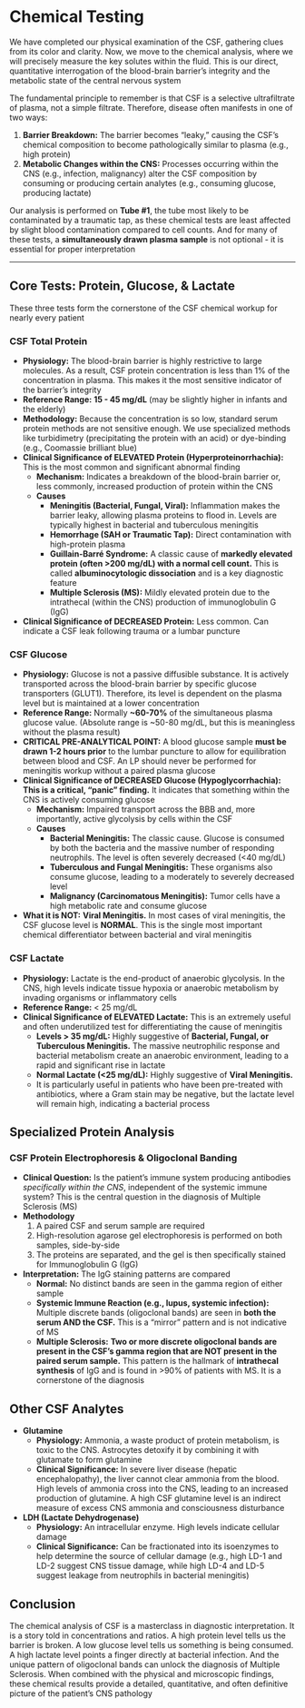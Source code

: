 # Chemical Testing {-}

We have completed our physical examination of the CSF, gathering clues from its color and clarity. Now, we move to the chemical analysis, where we will precisely measure the key solutes within the fluid. This is our direct, quantitative interrogation of the blood-brain barrier's integrity and the metabolic state of the central nervous system

The fundamental principle to remember is that CSF is a selective ultrafiltrate of plasma, not a simple filtrate. Therefore, disease often manifests in one of two ways:

1.  **Barrier Breakdown:** The barrier becomes "leaky," causing the CSF's chemical composition to become pathologically similar to plasma (e.g., high protein)
2.  **Metabolic Changes within the CNS:** Processes occurring within the CNS (e.g., infection, malignancy) alter the CSF composition by consuming or producing certain analytes (e.g., consuming glucose, producing lactate)

Our analysis is performed on **Tube #1**, the tube most likely to be contaminated by a traumatic tap, as these chemical tests are least affected by slight blood contamination compared to cell counts. And for many of these tests, a **simultaneously drawn plasma sample** is not optional - it is essential for proper interpretation

---

## **Core Tests: Protein, Glucose, & Lactate** {-}

These three tests form the cornerstone of the CSF chemical workup for nearly every patient

### **CSF Total Protein** {-}

*   **Physiology:** The blood-brain barrier is highly restrictive to large molecules. As a result, CSF protein concentration is less than 1% of the concentration in plasma. This makes it the most sensitive indicator of the barrier's integrity
*   **Reference Range:** **15 - 45 mg/dL** (may be slightly higher in infants and the elderly)
*   **Methodology:** Because the concentration is so low, standard serum protein methods are not sensitive enough. We use specialized methods like turbidimetry (precipitating the protein with an acid) or dye-binding (e.g., Coomassie brilliant blue)
*   **Clinical Significance of ELEVATED Protein (Hyperproteinorrhachia):** This is the most common and significant abnormal finding
    *   **Mechanism:** Indicates a breakdown of the blood-brain barrier or, less commonly, increased production of protein within the CNS
    *   **Causes**
        *   **Meningitis (Bacterial, Fungal, Viral):** Inflammation makes the barrier leaky, allowing plasma proteins to flood in. Levels are typically highest in bacterial and tuberculous meningitis
        *   **Hemorrhage (SAH or Traumatic Tap):** Direct contamination with high-protein plasma
        *   **Guillain-Barré Syndrome:** A classic cause of **markedly elevated protein (often >200 mg/dL) with a normal cell count.** This is called **albuminocytologic dissociation** and is a key diagnostic feature
        *   **Multiple Sclerosis (MS):** Mildly elevated protein due to the intrathecal (within the CNS) production of immunoglobulin G (IgG)
*   **Clinical Significance of DECREASED Protein:** Less common. Can indicate a CSF leak following trauma or a lumbar puncture

### **CSF Glucose** {-}

*   **Physiology:** Glucose is not a passive diffusible substance. It is actively transported across the blood-brain barrier by specific glucose transporters (GLUT1). Therefore, its level is dependent on the plasma level but is maintained at a lower concentration
*   **Reference Range:** Normally **~60-70%** of the simultaneous plasma glucose value. (Absolute range is ~50-80 mg/dL, but this is meaningless without the plasma result)
*   **CRITICAL PRE-ANALYTICAL POINT:** A blood glucose sample **must be drawn 1-2 hours prior** to the lumbar puncture to allow for equilibration between blood and CSF. An LP should never be performed for meningitis workup without a paired plasma glucose
*   **Clinical Significance of DECREASED Glucose (Hypoglycorrhachia):** **This is a critical, "panic" finding.** It indicates that something within the CNS is actively consuming glucose
    *   **Mechanism:** Impaired transport across the BBB and, more importantly, active glycolysis by cells within the CSF
    *   **Causes**
        *   **Bacterial Meningitis:** The classic cause. Glucose is consumed by both the bacteria and the massive number of responding neutrophils. The level is often severely decreased (<40 mg/dL)
        *   **Tuberculous and Fungal Meningitis:** These organisms also consume glucose, leading to a moderately to severely decreased level
        *   **Malignancy (Carcinomatous Meningitis):** Tumor cells have a high metabolic rate and consume glucose
*   **What it is NOT:** **Viral Meningitis.** In most cases of viral meningitis, the CSF glucose level is **NORMAL**. This is the single most important chemical differentiator between bacterial and viral meningitis

### **CSF Lactate** {-}

*   **Physiology:** Lactate is the end-product of anaerobic glycolysis. In the CNS, high levels indicate tissue hypoxia or anaerobic metabolism by invading organisms or inflammatory cells
*   **Reference Range:** < 25 mg/dL
*   **Clinical Significance of ELEVATED Lactate:** This is an extremely useful and often underutilized test for differentiating the cause of meningitis
    *   **Levels > 35 mg/dL:** Highly suggestive of **Bacterial, Fungal, or Tuberculous Meningitis.** The massive neutrophilic response and bacterial metabolism create an anaerobic environment, leading to a rapid and significant rise in lactate
    *   **Normal Lactate (<25 mg/dL):** Highly suggestive of **Viral Meningitis.**
    *   It is particularly useful in patients who have been pre-treated with antibiotics, where a Gram stain may be negative, but the lactate level will remain high, indicating a bacterial process

## **Specialized Protein Analysis** {-}

### **CSF Protein Electrophoresis & Oligoclonal Banding** {-}

*   **Clinical Question:** Is the patient's immune system producing antibodies *specifically within the CNS*, independent of the systemic immune system? This is the central question in the diagnosis of Multiple Sclerosis (MS)
*   **Methodology**
    1.  A paired CSF and serum sample are required
    2.  High-resolution agarose gel electrophoresis is performed on both samples, side-by-side
    3.  The proteins are separated, and the gel is then specifically stained for Immunoglobulin G (IgG)
*   **Interpretation:** The IgG staining patterns are compared
    *   **Normal:** No distinct bands are seen in the gamma region of either sample
    *   **Systemic Immune Reaction (e.g., lupus, systemic infection):** Multiple discrete bands (oligoclonal bands) are seen in **both the serum AND the CSF.** This is a "mirror" pattern and is not indicative of MS
    *   **Multiple Sclerosis:** **Two or more discrete oligoclonal bands are present in the CSF's gamma region that are NOT present in the paired serum sample.** This pattern is the hallmark of **intrathecal synthesis** of IgG and is found in >90% of patients with MS. It is a cornerstone of the diagnosis

## **Other CSF Analytes** {-}

*   **Glutamine**
    *   **Physiology:** Ammonia, a waste product of protein metabolism, is toxic to the CNS. Astrocytes detoxify it by combining it with glutamate to form glutamine
    *   **Clinical Significance:** In severe liver disease (hepatic encephalopathy), the liver cannot clear ammonia from the blood. High levels of ammonia cross into the CNS, leading to an increased production of glutamine. A high CSF glutamine level is an indirect measure of excess CNS ammonia and consciousness disturbance
*   **LDH (Lactate Dehydrogenase)**
    *   **Physiology:** An intracellular enzyme. High levels indicate cellular damage
    *   **Clinical Significance:** Can be fractionated into its isoenzymes to help determine the source of cellular damage (e.g., high LD-1 and LD-2 suggest CNS tissue damage, while high LD-4 and LD-5 suggest leakage from neutrophils in bacterial meningitis)

## **Conclusion** {-}

The chemical analysis of CSF is a masterclass in diagnostic interpretation. It is a story told in concentrations and ratios. A high protein level tells us the barrier is broken. A low glucose level tells us something is being consumed. A high lactate level points a finger directly at bacterial infection. And the unique pattern of oligoclonal bands can unlock the diagnosis of Multiple Sclerosis. When combined with the physical and microscopic findings, these chemical results provide a detailed, quantitative, and often definitive picture of the patient's CNS pathology
